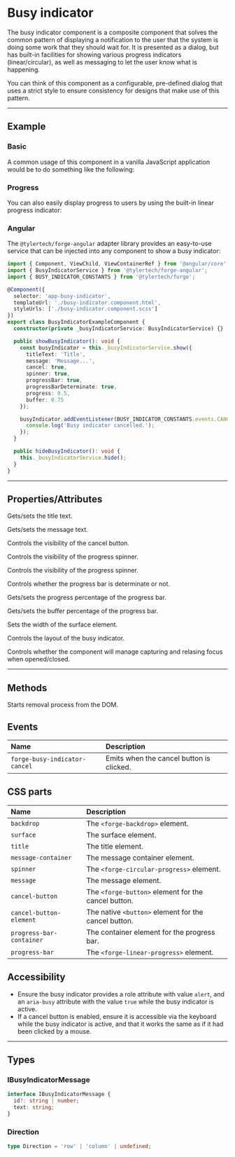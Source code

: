 
<PageSection>

# Busy indicator

The busy indicator component is a composite component that solves the common pattern of displaying a notification to the user that the system is doing some work
that they should wait for. It is presented as a dialog, but has built-in facilities for showing various progress indicators (linear/circular), as well as messaging
to let the user know what is happening.

You can think of this component as a configurable, pre-defined dialog that uses a strict style to ensure consistency for designs that make use of this pattern.

</PageSection>

---

<PageSection>

## Example

### Basic

A common usage of this component in a vanilla JavaScript application would be to do something like the following:

<LiveDemo dense  codeTs={BusyIndicatorDefaultCodeTs()}>
  <BusyIndicatorDemo />
</LiveDemo>

### Progress

You can also easily display progress to users by using the built-in linear progress indicator:

<LiveDemo dense codeTs={BusyIndicatorProgressCodeTs()}>
  <BusyIndicatorDemo
    titleText="Uploading"
    message="Your document is being uploaded..."
    cancel
    spinner={false}
    progressBar
    progressBarDeterminate />
</LiveDemo>

### Angular

The `@tylertech/forge-angular` adapter library provides an easy-to-use service that can be injected into any component to show a busy indicator:

```typescript expanded
import { Component, ViewChild, ViewContainerRef } from '@angular/core';
import { BusyIndicatorService } from '@tylertech/forge-angular';
import { BUSY_INDICATOR_CONSTANTS } from '@tylertech/forge';

@Component({
  selector: 'app-busy-indicator',
  templateUrl: './busy-indicator.component.html',
  styleUrls: ['./busy-indicator.component.scss']
})
export class BusyIndicatorExampleComponent {
  constructor(private _busyIndicatorService: BusyIndicatorService) {}

  public showBusyIndicator(): void {
    const busyIndicator = this._busyIndicatorService.show({
      titleText: 'Title',
      message: 'Message...',
      cancel: true,
      spinner: true,
      progressBar: true,
      progressBarDeterminate: true,
      progress: 0.5,
      buffer: 0.75
    });

    busyIndicator.addEventListener(BUSY_INDICATOR_CONSTANTS.events.CANCEL, () => {
      console.log('Busy indicator cancelled.');
    });
  }

  public hideBusyIndicator(): void {
    this._busyIndicatorService.hide();
  }
}
```

</PageSection>

---

<PageSection>

## Properties/Attributes

<PropertyDef name="titleText" type="string" defaultValue="null">

Gets/sets the title text.
  
</PropertyDef>

<PropertyDef name="message" type="string" defaultValue="null">

Gets/sets the message text.
  
</PropertyDef>

<PropertyDef name="cancel" type="boolean" defaultValue="false">

Controls the visibility of the cancel button.
  
</PropertyDef>

<PropertyDef name="spinner" type="boolean" attr={false} defaultValue="true">

Controls the visibility of the progress spinner.
  
</PropertyDef>

<PropertyDef name="progressBar" type="boolean" attr={false} defaultValue="false">

Controls the visibility of the progress spinner.
  
</PropertyDef>

<PropertyDef name="progressBarDeterminate" type="boolean" attr={false} defaultValue="false">

Controls whether the progress bar is determinate or not.
  
</PropertyDef>

<PropertyDef name="progress" type="number" attr={false} defaultValue="0">

Gets/sets the progress percentage of the progress bar.
  
</PropertyDef>

<PropertyDef name="buffer" type="number" attr={false} defaultValue="0">

Gets/sets the buffer percentage of the progress bar.
  
</PropertyDef>

<PropertyDef name="width" type="number | 'auto'" attr={false} defaultValue="auto">

Sets the width of the surface element.
  
</PropertyDef>

<PropertyDef name="direction" type="Direction" defaultValue="'row'">

Controls the layout of the busy indicator.
  
</PropertyDef>

<PropertyDef name="manageFocus" type="boolean" defaultValue="true">

Controls whether the component will manage capturing and relasing focus when opened/closed.
  
</PropertyDef>

</PageSection>

---

<PageSection>

## Methods

<MethodDef name="hide(force?: boolean): void;">

Starts removal process from the DOM.

</MethodDef>

</PageSection>

<PageSection>

## Events

| Name                           | Description
| :------------------------------| :------------------
| `forge-busy-indicator-cancel`    | Emits when the cancel button is clicked.

</PageSection>

<PageSection>

## CSS parts

| Name                           | Description
| :------------------------------| :------------------
| `backdrop`                     | The `<forge-backdrop>` element.
| `surface`                      | The surface element.
| `title`                        | The title element.
| `message-container`            | The message container element.
| `spinner`                      | The `<forge-circular-progress>` element.
| `message`                      | The message element.
| `cancel-button`                | The `<forge-button>` element for the cancel button.
| `cancel-button-element`        | The native `<button>` element for the cancel button.
| `progress-bar-container`       | The container element for the progress bar.
| `progress-bar`                 | The `<forge-linear-progress>` element.

</PageSection>

<PageSection>

## Accessibility

- Ensure the busy indicator provides a role attribute with value `alert`, and an `aria-busy` attribute with the value `true` while the busy indicator is active.
- If a cancel button is enabled, ensure it is accessible via the keyboard while the busy indicator is active, and that it works the same as if it had been clicked by a mouse.

</PageSection>

---

<PageSection>

## Types

### IBusyIndicatorMessage

```typescript
interface IBusyIndicatorMessage {
  id?: string | number;
  text: string;
}
```

### Direction

```ts
type Direction = 'row' | 'column' | undefined;
```

</PageSection>
